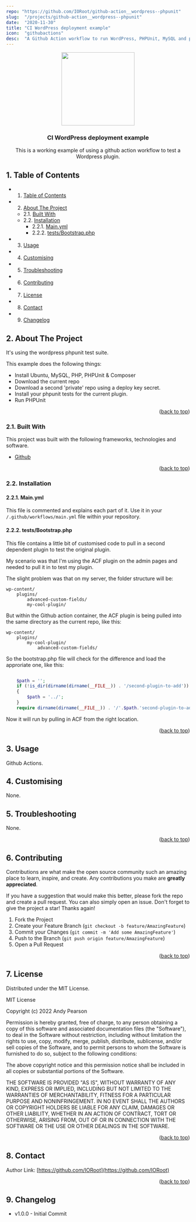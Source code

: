 ```yaml
---
repo: "https://github.com/IORoot/github-action__wordpress--phpunit"
slug:  "/projects/github-action__wordpress--phpunit"
date:  "2020-11-30"
title: "CI WordPress deployment example"
icon:  "githubactions"
desc:  "A Github Action workflow to run WordPress, PHPUnit, MySQL and pull in a second private repo"
---
```




<div id="top"></div>

<div align="center">


<img src="https://svg-rewriter.sachinraja.workers.dev/?url=https%3A%2F%2Fcdn.jsdelivr.net%2Fnpm%2F%40mdi%2Fsvg%406.7.96%2Fsvg%2Fgithub.svg&fill=%23BEF264&width=200px&height=200px" style="width:200px;"/>

<h3 align="center">CI WordPress deployment example</h3>

<p align="center">
This is a working example of using a github action workflow to test a Wordpress plugin.
</p>    
</div>

##  1. <a name='TableofContents'></a>Table of Contents


* 1. [Table of Contents](#TableofContents)
* 2. [About The Project](#AboutTheProject)
	* 2.1. [Built With](#BuiltWith)
	* 2.2. [Installation](#Installation)
		* 2.2.1. [Main.yml](#Main.yml)
		* 2.2.2. [tests/Bootstrap.php](#testsBootstrap.php)
* 3. [Usage](#Usage)
* 4. [ Customising](#Customising)
* 5. [Troubleshooting](#Troubleshooting)
* 6. [Contributing](#Contributing)
* 7. [License](#License)
* 8. [Contact](#Contact)
* 9. [Changelog](#Changelog)



##  2. <a name='AboutTheProject'></a>About The Project

It's using the wordpress phpunit test suite.

This example does the following things:

- Install Ubuntu, MySQL, PHP, PHPUnit & Composer
- Download the current repo
- Download a second 'private' repo using a deploy key secret.
- Install your phpunit tests for the current plugin.
- Run PHPUnit 

<p align="right">(<a href="#top">back to top</a>)</p>


###  2.1. <a name='BuiltWith'></a>Built With

This project was built with the following frameworks, technologies and software.

* [Github](https://github.com/)

<p align="right">(<a href="#top">back to top</a>)</p>


###  2.2. <a name='Installation'></a>Installation


####  2.2.1. <a name='Main.yml'></a>Main.yml 

This file is commented and explains each part of it. Use it in your `/.github/workflows/main.yml` file within your repository.

####  2.2.2. <a name='testsBootstrap.php'></a>tests/Bootstrap.php

This file contains a little bit of customised code to pull in a second dependent plugin to test the original plugin.

My scenario was that I'm using the ACF plugin on the admin pages and needed to pull it in to test my plugin. 

The slight problem was that on my server, the folder structure will be:

    wp-content/
        plugins/
            advanced-custom-fields/
            my-cool-plugin/

But within the Github action container, the ACF plugin is being pulled into the same directory as the current repo, like this:

    wp-content/
        plugins/
            my-cool-plugin/ 
                advanced-custom-fields/

So the bootstrap.php file will check for the difference and load the approriate one, like this:

```php

    $path = '';
    if (!is_dir(dirname(dirname(__FILE__)) . '/second-plugin-to-add'))
    {
        $path = '../';
    }
    require dirname(dirname(__FILE__)) . '/'.$path.'second-plugin-to-add/my_second_plugin.php';		// ACF

```

Now it will run by pulling in ACF from the right location.



<p align="right">(<a href="#top">back to top</a>)</p>


##  3. <a name='Usage'></a>Usage

Github Actions.

##  4. <a name='Customising'></a> Customising

None.

##  5. <a name='Troubleshooting'></a>Troubleshooting

None.

<p align="right">(<a href="#top">back to top</a>)</p>


##  6. <a name='Contributing'></a>Contributing

Contributions are what make the open source community such an amazing place to learn, inspire, and create. Any contributions you make are **greatly appreciated**.

If you have a suggestion that would make this better, please fork the repo and create a pull request. You can also simply open an issue.
Don't forget to give the project a star! Thanks again!

1. Fork the Project
2. Create your Feature Branch (`git checkout -b feature/AmazingFeature`)
3. Commit your Changes (`git commit -m 'Add some AmazingFeature'`)
4. Push to the Branch (`git push origin feature/AmazingFeature`)
5. Open a Pull Request

<p align="right">(<a href="#top">back to top</a>)</p>



##  7. <a name='License'></a>License

Distributed under the MIT License.

MIT License

Copyright (c) 2022 Andy Pearson

Permission is hereby granted, free of charge, to any person obtaining a copy
of this software and associated documentation files (the "Software"), to deal
in the Software without restriction, including without limitation the rights
to use, copy, modify, merge, publish, distribute, sublicense, and/or sell
copies of the Software, and to permit persons to whom the Software is
furnished to do so, subject to the following conditions:

The above copyright notice and this permission notice shall be included in all
copies or substantial portions of the Software.

THE SOFTWARE IS PROVIDED "AS IS", WITHOUT WARRANTY OF ANY KIND, EXPRESS OR
IMPLIED, INCLUDING BUT NOT LIMITED TO THE WARRANTIES OF MERCHANTABILITY,
FITNESS FOR A PARTICULAR PURPOSE AND NONINFRINGEMENT. IN NO EVENT SHALL THE
AUTHORS OR COPYRIGHT HOLDERS BE LIABLE FOR ANY CLAIM, DAMAGES OR OTHER
LIABILITY, WHETHER IN AN ACTION OF CONTRACT, TORT OR OTHERWISE, ARISING FROM,
OUT OF OR IN CONNECTION WITH THE SOFTWARE OR THE USE OR OTHER DEALINGS IN THE
SOFTWARE.

<p align="right">(<a href="#top">back to top</a>)</p>



##  8. <a name='Contact'></a>Contact

Author Link: [https://github.com/IORoot](https://github.com/IORoot)

<p align="right">(<a href="#top">back to top</a>)</p>

##  9. <a name='Changelog'></a>Changelog

- v1.0.0 - Initial Commit
